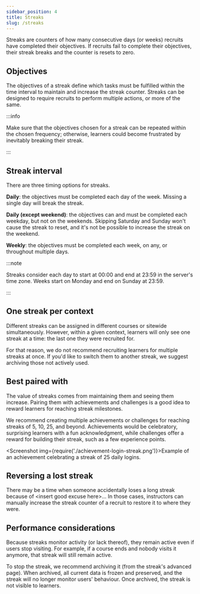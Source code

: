 ```yaml
---
sidebar_position: 4
title: Streaks
slug: /streaks
---
```



Streaks are counters of how many consecutive days (or weeks) recruits have completed their objectives. If recruits fail to complete their objectives, their streak breaks and the counter is resets to zero.

## Objectives

The objectives of a streak define which tasks must be fulfilled within the time interval to maintain and increase the streak counter.  Streaks can be designed to require recruits to perform multiple actions, or more of the same.

:::info

Make sure that the objectives chosen for a streak can be repeated within the chosen frequency; otherwise, learners could become frustrated by inevitably breaking their streak.

:::

## Streak interval

There are three timing options for streaks.

**Daily**: the objectives must be completed each day of the week. Missing a single day will break the streak.

**Daily (except weekend)**: the objectives can and must be completed each weekday, but not on the weekends. Skipping Saturday and Sunday won't cause the streak to reset, and it's not be possible to increase the streak on the weekend.

**Weekly**: the objectives must be completed each week, on any, or throughout multiple days.

:::note

Streaks consider each day to start at 00:00 and end at 23:59 in the server's time zone. Weeks start on Monday and end on Sunday at 23:59.

:::


## One streak per context

Different streaks can be assigned in different courses or sitewide simultaneously. However, within a given context, learners will only see one streak at a time: the last one they were recruited for.

For that reason, we do not recommend recruiting learners for multiple streaks at once. If you'd like to switch them to another streak, we suggest archiving those not actively used.

## Best paired with

The value of streaks comes from maintaining them and seeing them increase. Pairing them with achievements and challenges is a good idea to reward learners for reaching streak milestones.

We recommend creating multiple achievements or challenges for reaching streaks of 5, 10, 25, and beyond. Achievements would be celebratory, surprising learners with a fun acknowledgment, while challenges offer a reward for building their streak, such as a few experience points.

<Screenshot img={require('./achievement-login-streak.png')}>Example of an achievement celebrating a streak of 25 daily logins.</Screenshot>

## Reversing a lost streak

There may be a time when someone accidentally loses a long streak because of \<insert good excuse here\>... In those cases, instructors can manually increase the streak counter of a recruit to restore it to where they were.

## Performance considerations

Because streaks monitor activity (or lack thereof), they remain active even if users stop visiting. For example, if a course ends and nobody visits it anymore, that streak will still remain active.

To stop the streak, we recommend archiving it (from the streak's advanced page). When archived, all current data is frozen and preserved, and the streak will no longer monitor users' behaviour. Once archived, the streak is not visible to learners.